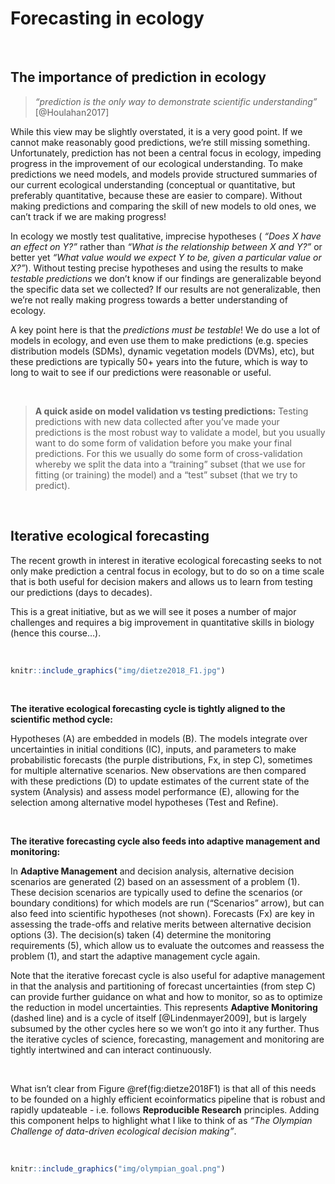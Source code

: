 # Forecasting in ecology {#forecasting}

<br>

## The importance of prediction in ecology

> _"prediction is the only way to demonstrate scientific understanding"_ [@Houlahan2017]

While this view may be slightly overstated, it is a very good point. If we cannot make reasonably good predictions, we're still missing something. Unfortunately, prediction has not been a central focus in ecology, impeding progress in the improvement of our ecological understanding. To make predictions we need models, and models provide structured summaries of our current ecological understanding (conceptual or quantitative, but preferably quantitative, because these are easier to compare). Without making predictions and comparing the skill of new models to old ones, we can't track if we are making progress!

In ecology we mostly  test  qualitative, imprecise hypotheses ( _"Does X have an effect on Y?"_ rather than _"What is the relationship between X and Y?"_ or better yet _"What value would we expect Y to be, given a particular value or X?"_). Without testing precise hypotheses and using the results to make _testable predictions_ we don't know if our findings are generalizable beyond the specific data set we collected? If our results are not generalizable, then we're not really making progress towards a better understanding of ecology.

A key point here is that the _predictions must be testable_! We do use a lot of models in ecology, and even use them to make predictions (e.g. species distribution models (SDMs), dynamic vegetation models (DVMs), etc), but these predictions are typically 50+ years into the future, which is way to long to wait to see if our predictions were reasonable or useful.

<br>

> **A quick aside on model validation vs testing predictions:** 
Testing predictions with new data collected after you've made your predictions is the most robust way to validate a model, but you usually want to do some form of validation before you make your final predictions. For this we usually do some form of cross-validation whereby we split the data into a "training" subset (that we use for fitting (or training) the model) and a "test" subset (that we try to predict).

<br>

## Iterative ecological forecasting

The recent growth in interest in iterative ecological forecasting seeks to not only make prediction a central focus in ecology, but to do so on a time scale that is both useful for decision makers and allows us to learn from testing our predictions (days to decades).

This is a great initiative, but as we will see it poses a number of major challenges and requires a big improvement in quantitative skills in biology (hence this course...).

<br>

```r
knitr::include_graphics("img/dietze2018_F1.jpg")
```

<br>

**The iterative ecological forecasting cycle is tightly aligned to the scientific method cycle:**

Hypotheses (A) are embedded in models (B). The models integrate over uncertainties in initial conditions (IC), inputs, and parameters to make probabilistic forecasts (the purple distributions, Fx, in step C), sometimes for multiple alternative scenarios. New observations are then compared with these predictions (D) to update estimates of the current state of the system (Analysis) and assess model performance (E), allowing for the selection among alternative model hypotheses (Test and Refine). 

<br>

**The iterative forecasting cycle also feeds into adaptive management and monitoring:**

In **Adaptive Management** and decision analysis, alternative decision scenarios are generated (2) based on an assessment of a problem (1). These decision scenarios are typically used to define the scenarios (or boundary conditions) for which models are run ("Scenarios" arrow), but can also feed into scientific hypotheses (not shown). Forecasts (Fx) are key in assessing the trade-offs and relative merits between alternative decision options (3). The decision(s) taken (4) determine the monitoring requirements (5), which allow us to evaluate the outcomes and reassess the problem (1), and start the adaptive management cycle again. 

Note that the iterative forecast cycle is also useful for adaptive management in that the analysis and partitioning of forecast uncertainties (from step C) can provide further guidance on what and how to monitor, so as to optimize the reduction in model uncertainties. This represents **Adaptive Monitoring** (dashed line) and is a cycle of itself [@Lindenmayer2009], but is largely subsumed by the other cycles here so we won't go into it any further. Thus the iterative cycles of science, forecasting, management and monitoring are tightly intertwined and can interact continuously.

<br>

What isn't clear from Figure \@ref(fig:dietze2018F1) is that all of this needs to be founded on a highly efficient ecoinformatics pipeline that is robust and rapidly updateable - i.e. follows **Reproducible Research** principles. Adding this component helps to highlight what I like to think of as _"The Olympian Challenge of data-driven ecological decision making"_.
 
<br>

```r
knitr::include_graphics("img/olympian_goal.png")
```


